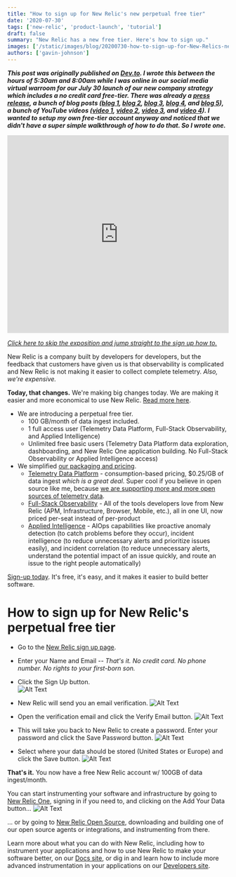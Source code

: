 ```yaml
---
title: "How to sign up for New Relic's new perpetual free tier"
date: '2020-07-30'
tags: ['new-relic', 'product-launch', 'tutorial']
draft: false
summary: "New Relic has a new free tier. Here's how to sign up."
images: ['/static/images/blog/20200730-how-to-sign-up-for-New-Relics-new-perpetual-free-tier/qr9p473vzqkym7sumgyn.jpeg']
authors: ['gavin-johnson']
---
```


***This post was originally published on [Dev.to](https://dev.to/newrelic/how-to-sign-up-for-new-relic-s-new-perpetual-free-tier-1ebn). I wrote this between the hours of 5:30am and 8:00am while I was online in our social media virtual warroom for our July 30 launch of our new company strategy which includes a no credit card free-tier. There was already a [press release](https://ir.newrelic.com/press-releases/Press-Release-Details/2020/New-Relic-Delivers-Reimagined-Observability-Platform-With-Unified-User-Experience-and-Simple-Predictable-Pricing-to-Help-Companies-Create-More-Perfect-Software/default.aspx), a bunch of blog posts ([blog 1](https://blog.newrelic.com/product-news/new-relic-one-observability-made-simple/), [blog 2](http://blog.newrelic.com/product-news/prometheus-grafana-telemetry-data-platform/), [blog 3](http://blog.newrelic.com/product-news/introducing-telemetry-data-platform/), [blog 4](http://blog.newrelic.com/product-news/reimagined-new-relic-one-experience/), and [blog 5](http://blog.newrelic.com/product-news/simple-pricing/)), a bunch of YouTube videos ([video 1](https://www.youtube.com/watch?v=seak6teO7jY), [video 2](https://www.youtube.com/watch?v=NjkHQDS870k), [video 3](https://www.youtube.com/watch?v=nbM9dyRF1Kc), and [video 4](https://www.youtube.com/watch?v=AvqBp2joY5Q)). I wanted to setup my own free-tier account anyway and noticed that we didn't have a super simple walkthrough of how to do that. So I wrote one.***
<br />

<iframe
  width="100%"
  height="450"
  src="https://www.youtube.com/embed/seak6teO7jY"
  frameBorder="0"
  allow="accelerometer; autoplay; encrypted-media; gyroscope; picture-in-picture"
  allowFullScreen
></iframe>

*[Click here to skip the exposition and jump straight to the sign up how to.](#how-to-sign-up)*

New Relic is a company built by developers for developers, but the feedback that customers have given us is that observability is complicated and New Relic is not making it easier to collect complete telemetry. *Also, we're expensive.*

**Today, that changes.**
We're making big changes today. We are making it easier and more economical to use New Relic. [Read more here](https://blog.newrelic.com/product-news/new-relic-one-observability-made-simple/).
* We are introducing a perpetual free tier.
  * 100 GB/month of data ingest included.
  * 1 full access user (Telemetry Data Platform, Full-Stack Observability, and Applied Intelligence)
  * Unlimited free basic users (Telemetry Data Platform data exploration, dashboarding, and New Relic One application building. No Full-Stack Observability or Applied Intelligence access)
* We simplified [our packaging and pricing](https://blog.newrelic.com/product-news/simple-pricing/).
  * [Telemetry Data Platform](https://newrelic.com/platform/telemetry-data-platform) - consumption-based pricing, $0.25/GB of data ingest *which is a great deal*. Super cool if you believe in open source like me, because [we are supporting more and more open sources of telemetry data](https://blog.newrelic.com/product-news/introducing-telemetry-data-platform/).
  * [Full-Stack Observability](https://newrelic.com/platform/full-stack-observability) - All of the tools developers love from New Relic (APM, Infrastructure, Browser, Mobile, etc.), all in one UI, now priced per-seat instead of per-product
  * [Applied Intelligence](https://newrelic.com/platform/applied-intelligence) - AIOps capabilities like proactive anomaly detection (to catch problems before they occur), incident intelligence (to reduce unnecessary alerts and prioritize issues easily), and incident correlation (to reduce unnecessary alerts, understand the potential impact of an issue quickly, and route an issue to the right people automatically)

[Sign-up today](https://newrelic.com/signup). It's free, it's easy, and it makes it easier to build better software.

# <a id="how-to-sign-up"></a>How to sign up for New Relic's perpetual free tier
* Go to the [New Relic sign up page](https://newrelic.com/signup).
* Enter your Name and Email *-- That's it. No credit card. No phone number. No rights to your first-born son.*
* Click the Sign Up button.<br />
![Alt Text](/static/images/blog/20200730-how-to-sign-up-for-New-Relics-new-perpetual-free-tier/j84ea5ttgebgcpziladq.png)

* New Relic will send you an email verification.
![Alt Text](/static/images/blog/20200730-how-to-sign-up-for-New-Relics-new-perpetual-free-tier/zcgronzruwg0m3iqbf1g.png)

* Open the verification email and click the Verify Email button.
![Alt Text](/static/images/blog/20200730-how-to-sign-up-for-New-Relics-new-perpetual-free-tier/6e4k1edyrs3dmmopp5wj.png)

* This will take you back to New Relic to create a password. Enter your password and click the Save Password button.
![Alt Text](/static/images/blog/20200730-how-to-sign-up-for-New-Relics-new-perpetual-free-tier/qxe9952yl1il2oeul9v2.png)

* Select where your data should be stored (United States or Europe) and click the Save button.
![Alt Text](/static/images/blog/20200730-how-to-sign-up-for-New-Relics-new-perpetual-free-tier/p3axofbpyrmv1fy7jie4.png)

**That's it.** You now have a free New Relic account w/ 100GB of data ingest/month.

You can start instrumenting your software and infrastructure by going to [New Relic One](https://one.newrelic.com), signing in if you need to, and clicking on the Add Your Data button...
![Alt Text](/static/images/blog/20200730-how-to-sign-up-for-New-Relics-new-perpetual-free-tier/pask3sahm1yo0llj415t.png)

... or by going to [New Relic Open Source](https://opensource.newrelic.com), downloading and building one of our open source agents or integrations, and instrumenting from there.

Learn more about what you can do with New Relic, including how to instrument your applications and how to use New Relic to make your software better, on our [Docs site](https://docs.newrelic.com), or dig in and learn how to include more advanced instrumentation in your applications on our [Developers site](https://developer.newrelic.com).